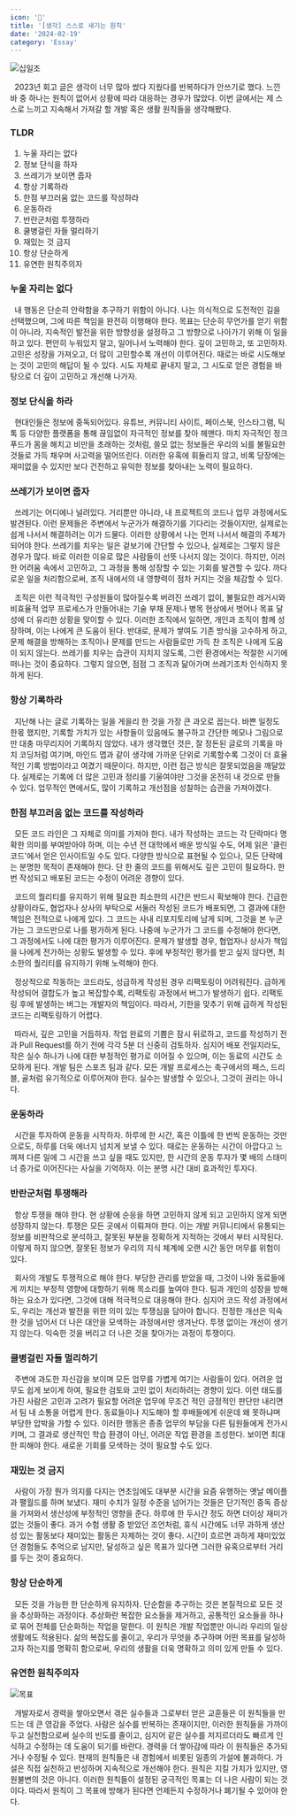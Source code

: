 ```yaml
---
icon: '🤔'
title: '[생각] 스스로 새기는 원칙'
date: '2024-02-19'
category: 'Essay'
---
```


![십일조](./images/principle2.webp)

&nbsp; 2023년 회고 글은 생각이 너무 많아 썼다 지웠다를 반복하다가 안쓰기로 했다. 느낀 바 중 하나는 원칙이 없어서 상황에 따라 대응하는 경우가 많았다. 이번 글에서는 제 스스로 느끼고 지속해서 가져갈 할 개발 혹은 생활 원칙들을 생각해봤다.

### TLDR

1. 누울 자리는 없다
2. 정보 단식을 하자
3. 쓰레기가 보이면 줍자
4. 항상 기록하라
5. 한점 부끄러움 없는 코드를 작성하라
6. 운동하라
7. 반란군처럼 투쟁하라
8.  쿨병걸린 자들 멀리하기
9. 재밌는 것 금지
10. 항상 단순하게
11. 유연한 원칙주의자

### 누울 자리는 없다

&nbsp; 내 행동은 단순히 안락함을 추구하기 위함이 아니다. 나는 의식적으로 도전적인 길을 선택했으며, 그에 따른 책임을 완전히 이행해야 한다. 목표는 단순히 무언가를 얻기 위함이 아니라, 지속적인 발전을 위한 방향성을 설정하고 그 방향으로 나아가기 위해 이 일을 하고 있다. 편안히 누워있지 말고, 일어나서 노력해야 한다. 깊이 고민하고, 또 고민하자. 고민은 성장을 가져오고, 더 많이 고민할수록 개선이 이루어진다. 때로는 바로 시도해보는 것이 고민의 해답이 될 수 있다. 시도 자체로 끝내지 말고, 그 시도로 얻은 경험을 바탕으로 더 깊이 고민하고 개선해 나가자.

### 정보 단식을 하라

&nbsp; 현대인들은 정보에 중독되어있다. 유튜브, 커뮤니티 사이트, 페이스북, 인스타그램, 틱톡 등 다양한 플랫폼을 통해 끊임없이 자극적인 정보를 찾아 헤맨다. 마치 자극적인 정크푸드가 몸을 해치고 비만을 초래하는 것처럼, 쓸모 없는 정보들은 우리의 뇌를 불필요한 것들로 가득 채우며 사고력을 떨어뜨린다. 이러한 유혹에 휘둘리지 않고, 비록 당장에는 재미없을 수 있지만 보다 건전하고 유익한 정보를 찾아내는 노력이 필요하다.

### 쓰레기가 보이면 줍자

&nbsp; 쓰레기는 어디에나 널려있다. 거리뿐만 아니라, 내 프로젝트의 코드나 업무 과정에서도 발견된다. 이런 문제들은 주변에서 누군가가 해결하기를 기다리는 것들이지만, 실제로는 쉽게 나서서 해결하려는 이가 드물다. 이러한 상황에서 나는 먼저 나서서 해결의 주체가 되어야 한다. 쓰레기를 치우는 일은 겉보기에 간단할 수 있으나, 실제로는 그렇지 않은 경우가 많다. 바로 이러한 이유로 많은 사람들이 선뜻 나서지 않는 것이다. 하지만, 이러한 어려움 속에서 고민하고, 그 과정을 통해 성장할 수 있는 기회를 발견할 수 있다. 까다로운 일을 처리함으로써, 조직 내에서의 내 영향력이 점차 커지는 것을 체감할 수 있다.

&nbsp; 조직은 이런 적극적인 구성원들이 많아질수록 버려진 쓰레기 없이, 불필요한 레거시와 비효율적 업무 프로세스가 만들어내는 기술 부채 문제나 병목 현상에서 벗어나 목표 달성에 더 유리한 상황을 맞이할 수 있다. 이러한 조직에서 일하면, 개인과 조직이 함께 성장하며, 이는 나에게 큰 도움이 된다. 반대로, 문제가 쌓여도 기존 방식을 고수하게 하고, 문제 해결을 방해하는 조직이나 문제를 만드는 사람들로만 가득 찬 조직은 나에게 도움이 되지 않는다. 쓰레기를 치우는 습관이 지치지 않도록, 그런 환경에서는 적절한 시기에 떠나는 것이 중요하다. 그렇지 않으면, 점점 그 조직과 닮아가며 쓰레기조차 인식하지 못하게 된다.

### 항상 기록하라

&nbsp; 지난해 나는 글로 기록하는 일을 게을리 한 것을 가장 큰 과오로 꼽는다. 바쁜 일정도 한몫 했지만, 기록할 가치가 있는 사항들이 있음에도 불구하고 간단한 메모나 그림으로만 대충 마무리지어 기록하지 않았다. 내가 생각했던 것은, 잘 정돈된 글로의 기록을 마치 코딩처럼 여기며, 마인드 맵과 같이 생각에 가까운 단위로 기록할수록 그것이 더 효율적인 기록 방법이라고 여겼기 때문이다. 하지만, 이런 접근 방식은 잘못되었음을 깨달았다. 실제로는 기록에 더 많은 고민과 정리를 기울여야만 그것을 온전히 내 것으로 만들 수 있다. 업무적인 면에서도, 많이 기록하고 개선점을 성찰하는 습관을 가져야겠다.

### 한점 부끄러움 없는 코드를 작성하라

&nbsp; 모든 코드 라인은 그 자체로 의미를 가져야 한다. 내가 작성하는 코드는 각 단락마다 명확한 의미를 부여받아야 하며, 이는 수년 전 대학에서 배운 방식일 수도, 어제 읽은 '클린 코드'에서 얻은 인사이트일 수도 있다. 다양한 방식으로 표현될 수 있으나, 모든 단락에는 분명한 목적이 존재해야 한다. 단 한 줄의 코드를 위해서도 깊은 고민이 필요하다. 한번 작성되고 배포된 코드는 수정이 어려운 경향이 있다.

&nbsp; 코드의 퀄리티를 유지하기 위해 필요한 최소한의 시간은 반드시 확보해야 한다. 긴급한 상황이라도, 협업자나 상사의 부탁으로 서둘러 작성된 코드가 배포되면, 그 결과에 대한 책임은 전적으로 나에게 있다. 그 코드는 사내 리포지토리에 남게 되며, 그것을 본 누군가는 그 코드만으로 나를 평가하게 된다. 나중에 누군가가 그 코드를 수정해야 한다면, 그 과정에서도 나에 대한 평가가 이루어진다. 문제가 발생할 경우, 협업자나 상사가 책임을 나에게 전가하는 상황도 발생할 수 있다. 후에 부정적인 평가를 받고 싶지 않다면, 최소한의 퀄리티를 유지하기 위해 노력해야 한다.

&nbsp; 정상적으로 작동하는 코드라도, 성급하게 작성된 경우 리팩토링이 어려워진다. 급하게 작성되어 결합도가 높고 복잡할수록, 리팩토링 과정에서 버그가 발생하기 쉽다. 리팩토링 후에 발생하는 버그는 개발자의 책임이다. 따라서, 기한을 맞추기 위해 급하게 작성된 코드는 리팩토링하기 어렵다.

&nbsp; 따라서, 깊은 고민을 거듭하자. 작업 완료의 기쁨은 잠시 뒤로하고, 코드를 작성하기 전과 Pull Request를 하기 전에 각각 5분 더 신중히 검토하자. 심지어 배포 전일지라도, 작은 실수 하나가 나에 대한 부정적인 평가로 이어질 수 있으며, 이는 동료의 시간도 소모하게 된다. 개발 팀은 스포츠 팀과 같다. 모든 개발 프로세스는 축구에서의 패스, 드리블, 골처럼 유기적으로 이루어져야 한다. 실수는 발생할 수 있으나, 그것이 권리는 아니다.

### 운동하라

&nbsp; 시간을 투자하여 운동을 시작하자. 하루에 한 시간, 혹은 이틀에 한 번씩 운동하는 것만으로도, 하루를 더욱 에너지 넘치게 보낼 수 있다. 때로는 운동하는 시간이 아깝다고 느껴져 다른 일에 그 시간을 쓰고 싶을 때도 있지만, 한 시간의 운동 투자가 몇 배의 스태미너 증가로 이어진다는 사실을 기억하자. 이는 분명 시간 대비 효과적인 투자다. 

### 반란군처럼 투쟁해라

&nbsp; 항상 투쟁을 해야 한다. 현 상황에 순응을 하면 고민하지 않게 되고 고민하지 않게 되면 성장하지 않는다. 투쟁은 모든 곳에서 이뤄져야 한다. 이는 개발 커뮤니티에서 유통되는 정보를 비판적으로 분석하고, 잘못된 부분을 정확하게 지적하는 것에서 부터 시작된다. 이렇게 하지 않으면, 잘못된 정보가 우리의 지식 체계에 오랜 시간 동안 머무를 위험이 있다.

&nbsp; 회사의 개발도 투쟁적으로 해야 한다. 부당한 관리를 받았을 때, 그것이 나와 동료들에게 끼치는 부정적 영향에 대항하기 위해 목소리를 높여야 한다. 팀과 개인의 성장을 방해하는 요소가 있다면, 그것에 대해 적극적으로 대응해야 한다. 심지어 코드 작성 과정에서도, 우리는 개선과 발전을 위한 의미 있는 투쟁심을 담아야 합니다. 진정한 개선은 익숙한 것을 넘어서 더 나은 대안을 모색하는 과정에서만 생겨난다. 투쟁 없이는 개선이 생기지 않는다. 익숙한 것을 버리고 더 나은 것을 찾아가는 과정이 투쟁이다.

### 쿨병걸린 자들 멀리하기

&nbsp; 주변에 과도한 자신감을 보이며 모든 업무를 가볍게 여기는 사람들이 있다. 어려운 업무도 쉽게 보이게 하여, 필요한 검토와 고민 없이 처리하려는 경향이 있다. 이런 태도를 가진 사람은 고민과 고려가 필요할 어려운 업무에 무조건 적인 긍정적인 판단만 내리면서 팀 내 소통을 어렵게 한다. 동료들이나 지도해야 할 후배들에게 쉬운데 왜 못하냐며 부당한 압박을 가할 수 있다. 이러한 행동은 종종 업무의 부담을 다른 팀원들에게 전가시키며, 그 결과로 생산적인 학습 환경이 아닌, 어려운 작업 환경을 조성한다. 보이면 최대한 피해야 한다. 새로운 기회를 모색하는 것이 필요할 수도 있다.

### 재밌는 것 금지

&nbsp; 사람이 가장 뭔가 의지를 다지는 연초임에도 대부분 시간을 요즘 유행하는 옛날 메이플과 팰월드를 하며 보냈다. 재미 수치가 일정 수준을 넘어가는 것들은 단기적인 중독 증상을 가져와서 생산성에 부정적인 영향을 준다. 하루에 한 두시간 정도 하면 더이상 재미가 없는 것들이 좋다. 과거 수험 생활 중 받았던 조언처럼, 휴식 시간에도 너무 과하게 생산성 있는 활동보다 재미있는 활동은 자제하는 것이 좋다. 시간이 흐르면 과하게 재미있었던 경험들도 추억으로 남지만, 달성하고 싶은 목표가 있다면 그러한 유혹으로부터 거리를 두는 것이 중요하다.

### 항상 단순하게

&nbsp; 모든 것을 가능한 한 단순하게 유지하자. 단순함을 추구하는 것은 본질적으로 모든 것을 추상화하는 과정이다. 추상화란 복잡한 요소들을 제거하고, 공통적인 요소들을 하나로 묶어 전체를 단순화하는 작업을 말한다. 이 원칙은 개발 작업뿐만 아니라 우리의 일상 생활에도 적용된다. 삶의 복잡도를 줄이고, 우리가 무엇을 추구하며 어떤 목표를 달성하고자 하는지를 명확히 함으로써, 우리의 생활을 더욱 명확하고 의미 있게 만들 수 있다.

### 유연한 원칙주의자

![목표](./images/principle.webp)

&nbsp; 개발자로서 경력을 쌓아오면서 겪은 실수들과 그로부터 얻은 교훈들은 이 원칙들을 만드는 데 큰 영감을 주었다. 사람은 실수를 반복하는 존재이지만, 이러한 원칙들을 가까이 두고 실천함으로써 실수의 빈도를 줄이고, 심지어 같은 실수를 저지르더라도 빠르게 인식하고 수정하는 데 도움이 되기를 바란다. 경력을 더 쌓아감에 따라 이 원칙들은 추가되거나 수정될 수 있다. 현재의 원칙들은 내 경험에서 비롯된 일종의 가설에 불과하다. 가설은 직접 실천하고 반성하며 지속적으로 개선해야 한다. 원칙은 지킬 가치가 있지만, 영원불변의 것은 아니다. 이러한 원칙들이 설정된 궁극적인 목표는 더 나은 사람이 되는 것이다. 따라서 원칙이 그 목표에 방해가 된다면 언제든지 수정하거나 폐기될 수 있어야 한다.
